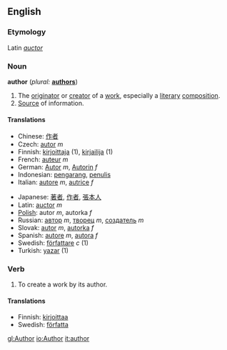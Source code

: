 ==English==

===Etymology===
Latin ''[[auctor]]''

===Noun===
'''author'''  (''plural:'' '''[[authors]]''')
# The [[originator]] or [[creator]] of a [[work]], especially a [[literary]] [[composition]].
# [[Source]] of information.

====Translations====
{{top}}
*Chinese: [[作者]]
*Czech: [[autor]] ''m''
*Finnish: [[kirjoittaja]] (1), [[kirjailija]] (1)
*French: [[auteur]] ''m''
*German: [[Autor]] ''m'', [[Autorin]] ''f''
*Indonesian: [[karang|pengarang]], [[tulis|penulis]]
*Italian: [[autore]] ''m'', [[autrice]] ''f''
{{mid}}
*Japanese: [[著者]], [[作者]], [[張本人]]
*Latin: [[auctor]] ''m''
*[[Polish]]: autor ''m'', autorka ''f''
*Russian: [[автор]] ''m'', [[творец]] ''m'', [[создатель]] ''m'' 
*Slovak: [[autor]] ''m'', [[autorka]] ''f''
*Spanish: [[autore]] ''m'', [[autora]] ''f''
*Swedish: [[författare]] ''c'' (1)
*Turkish: [[yazar]] (1)
{{bottom}}

===Verb===
{{en-infl-reg-consonant|author||}}
# To create a work by its author.

====Translations====

*Finnish: [[kirjoittaa]]
*Swedish: [[författa]]

[[gl:Author]]
[[io:Author]]
[[it:author]]